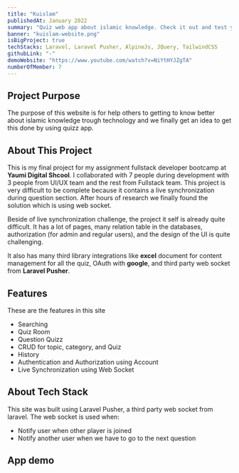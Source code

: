 ```yaml
---
title: "Kuislam"
publishedAt: January 2022
summary: "Quiz web app about islamic knowledge. Check it out and test your knowledge about islam with your friends."
banner: "kuislam-website.png"
isBigProject: true
techStacks: Laravel, Laravel Pusher, AlpineJs, JQuery, TailwindCSS
githubLink: "-"
demoWebsite: "https://www.youtube.com/watch?v=NiYtHYJZgTA"
numberOfMember: 7
---
```


## Project Purpose

The purpose of this website is for help others to getting to know better about islamic knowledge trough
technology and we finally get an idea to get this done by using quizz app.

## About This Project

This is my final project for my assignment fullstack developer bootcamp at **Yaumi Digital Shcool**.
I collaborated with 7 people during development with 3 people from UI/UX team and the rest from Fullstack team.
This project is very difficult to be complete because it contains a live synchronization during question section.
After hours of research we finally found the solution which is using web socket.

Beside of live synchronization challenge, the project it self is already quite difficult. It has a lot
of pages, many relation table in the databases, authorization (for admin and regular users),
and the design of the UI is quite challenging.

It also has
many third library integrations like **excel** document for content management for all the quiz, OAuth with **google**, and
third party web socket from **Laravel Pusher**.

## Features

These are the features in this site

-   Searching
-   Quiz Room
-   Question Quizz
-   CRUD for topic, category, and Quiz
-   History
-   Authentication and Authorization using Account
-   Live Synchronization using Web Socket

## About Tech Stack

This site was built using Laravel Pusher, a third party web socket
from laravel. The web socket is used when:

-   Notify user when other player is joined
-   Notify another user when we have to go to the next question

## App demo

<ImageGallery>
    <Image
        className="rounded-md cursor-pointer"
        src="/images/kuislam-website.png"
        alt=""
    />
    <Image
        className="rounded-md cursor-pointer"
        src="/images/kuislam-website-2.png"
        alt=""
    />
    <Image
        className="rounded-md cursor-pointer"
        src="/images/kuislam-website-3.png"
        alt=""
    />
    <Image
        className="rounded-md cursor-pointer"
        src="/images/kuislam-website-4.png"
        alt=""
    />
    <Image
        className="rounded-md cursor-pointer"
        src="/images/kuislam-website-5.png"
        alt=""
    />
    <Image
        className="rounded-md cursor-pointer"
        src="/images/kuislam-website-6.png"
        alt=""
    />
    <Image
        className="rounded-md cursor-pointer"
        src="/images/kuislam-website-7.png"
        alt=""
    />
    <Image
        className="rounded-md cursor-pointer"
        src="/images/kuislam-website-8.png"
        alt=""
    />
    <Image
        className="rounded-md cursor-pointer"
        src="/images/kuislam-website-9.png"
        alt=""
    />
    <Image
        className="rounded-md cursor-pointer"
        src="/images/kuislam-website-10.png"
        alt=""
    />
</ImageGallery>
